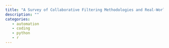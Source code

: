 ```yaml
---
title: "A Survey of Collaborative Filtering Methodologies and Real-World Applications"
description: ""
categories: 
   - automation
   - coding
   - python
   - r
---
```


